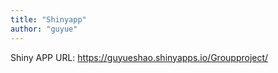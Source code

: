 ```yaml
---
title: "Shinyapp"
author: "guyue"
---
```


Shiny APP URL: <https://guyueshao.shinyapps.io/Groupproject/>
